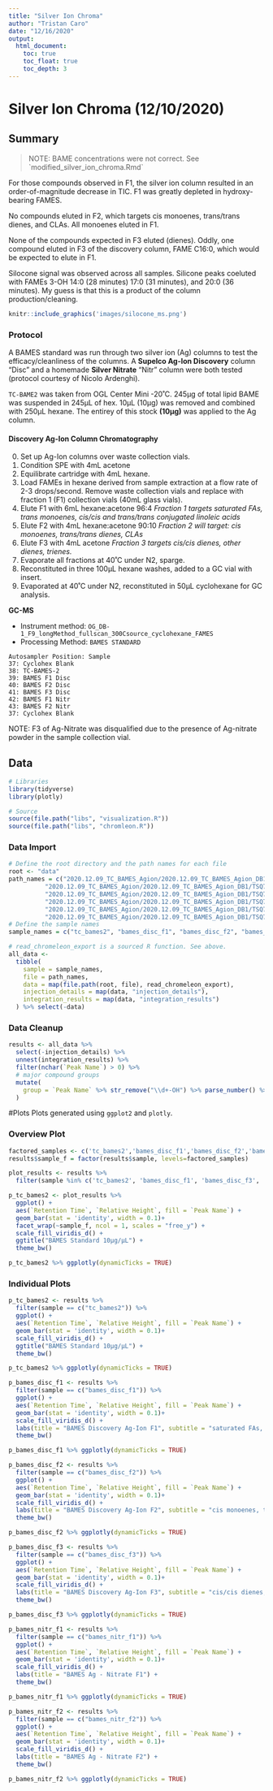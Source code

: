 ```yaml
---
title: "Silver Ion Chroma"
author: "Tristan Caro"
date: "12/16/2020"
output:
  html_document:
    toc: true
    toc_float: true
    toc_depth: 3
---
```


# Silver Ion Chroma (12/10/2020)

## Summary

> NOTE: BAME concentrations were not correct. See \`modified_silver_ion_chroma.Rmd\`

For those compounds observed in F1, the silver ion column resulted in an order-of-magnitude decrease in TIC. F1 was greatly depleted in hydroxy-bearing FAMES.

No compounds eluted in F2, which targets cis monoenes, trans/trans dienes, and CLAs. All monoenes eluted in F1.

None of the compounds expected in F3 eluted (dienes). Oddly, one compound eluted in F3 of the discovery column, FAME C16:0, which would be expected to elute in F1.

Silocone signal was observed across all samples. Silicone peaks coeluted with FAMEs 3-OH 14:0 (28 minutes) 17:0 (31 minutes), and 20:0 (36 minutes). My guess is that this is a product of the column production/cleaning.

```r
knitr::include_graphics('images/silocone_ms.png')
```

### Protocol

A BAMES standard was run through two silver ion (Ag) columns to test the efficacy/cleanliness of the columns. A **Supelco Ag-Ion Discovery** column "Disc" and a homemade **Silver Nitrate** "Nitr" column were both tested (protocol courtesy of Nicolo Ardenghi).

`TC-BAME2` was taken from OGL Center Mini -20˚C. 245µg of total lipid BAME was suspended in 245µL of hex. 10µL (10µg) was removed and combined with 250µL hexane. The entirey of this stock **(10µg)** was applied to the Ag column.

#### Discovery Ag-Ion Column Chromatography

0.  Set up Ag-Ion columns over waste collection vials.
1.  Condition SPE with 4mL acetone
2.  Equilibrate cartridge with 4mL hexane.
3.  Load FAMEs in hexane derived from sample extraction at a flow rate of 2-3 drops/second. Remove waste collection vials and replace with fraction 1 (F1) collection vials (40mL glass vials).
4.  Elute F1 with 6mL hexane:acetone 96:4 *Fraction 1 targets saturated FAs, trans monoenes, cis/cis and trans/trans conjugated linoleic acids*
5.  Elute F2 with 4mL hexane:acetone 90:10 *Fraction 2 will target: cis monoenes, trans/trans dienes, CLAs*
6.  Elute F3 with 4mL acetone *Fraction 3 targets cis/cis dienes, other dienes, trienes.*
7.  Evaporate all fractions at 40˚C under N2, sparge.
8.  Reconstituted in three 100µL hexane washes, added to a GC vial with insert.
9.  Evaporated at 40˚C under N2, reconstituted in 50µL cyclohexane for GC analysis.

**GC-MS**

-   Instrument method: `OG_DB-1_F9_longMethod_fullscan_300Csource_cyclohexane_FAMES`
-   Processing Method: `BAMES STANDARD`

<!-- -->

    Autosampler Position: Sample
    37: Cyclohex Blank
    38: TC-BAMES-2
    39: BAMES F1 Disc
    40: BAMES F2 Disc
    41: BAMES F3 Disc
    42: BAMES F1 Nitr
    43: BAMES F2 Nitr
    37: Cyclohex Blank

NOTE: F3 of Ag-Nitrate was disqualified due to the presence of Ag-nitrate powder in the sample collection vial.

## Data

```r
# Libraries
library(tidyverse)
library(plotly)

# Source
source(file.path("libs", "visualization.R"))
source(file.path("libs", "chromleon.R"))
```

### Data Import

```r
# Define the root directory and the path names for each file
root <- "data"
path_names = c("2020.12.09_TC_BAMES_Agion/2020.12.09_TC_BAMES_Agion_DB1/TSQ7517_TCBAMES_2_5ug_ul.xls",
          "2020.12.09_TC_BAMES_Agion/2020.12.09_TC_BAMES_Agion_DB1/TSQ7518_BAMES_F1_Disc.xls",
          "2020.12.09_TC_BAMES_Agion/2020.12.09_TC_BAMES_Agion_DB1/TSQ7519_BAMES_F2_Disc.xls",
          "2020.12.09_TC_BAMES_Agion/2020.12.09_TC_BAMES_Agion_DB1/TSQ7520_BAMES_F3_Disc.xls",
          "2020.12.09_TC_BAMES_Agion/2020.12.09_TC_BAMES_Agion_DB1/TSQ7521_BAMES_F1_Nitr.xls",
          "2020.12.09_TC_BAMES_Agion/2020.12.09_TC_BAMES_Agion_DB1/TSQ7522_BAMES_F2_Nitr.xls")
# Define the sample names
sample_names = c("tc_bames2", "bames_disc_f1", "bames_disc_f2", "bames_disc_f3", "bames_nitr_f1", "bames_nitr_f2")

# read_chromeleon_export is a sourced R function. See above.
all_data <-
  tibble(
    sample = sample_names,
    file = path_names,
    data = map(file.path(root, file), read_chromeleon_export),
    injection_details = map(data, "injection_details"),
    integration_results = map(data, "integration_results")
  ) %>% select(-data)

```

### Data Cleanup

```r
results <- all_data %>% 
  select(-injection_details) %>% 
  unnest(integration_results) %>% 
  filter(nchar(`Peak Name`) > 0) %>% 
  # major compound groups
  mutate(
    group = `Peak Name` %>% str_remove("\\d+-OH") %>% parse_number() %>% abs() %>% {paste0("C", .)} %>% factor()
  ) 
```

\#Plots Plots generated using `ggplot2` and `plotly`.

### Overview Plot

```r
factored_samples <- c('tc_bames2','bames_disc_f1','bames_disc_f2','bames_disc_f3', 'bames_nitr_f1', 'bames_nitr_f2', 'bames_nitr_f3')
results$sample_f = factor(results$sample, levels=factored_samples)

plot_results <- results %>% 
  filter(sample %in% c('tc_bames2', 'bames_disc_f1', 'bames_disc_f3', 'bames_nitr_f1'))

p_tc_bames2 <- plot_results %>%
  ggplot() +
  aes(`Retention Time`, `Relative Height`, fill = `Peak Name`) +
  geom_bar(stat = 'identity', width = 0.1)+
  facet_wrap(~sample_f, ncol = 1, scales = "free_y") +
  scale_fill_viridis_d() +
  ggtitle("BAMES Standard 10µg/µL") +
  theme_bw()

p_tc_bames2 %>% ggplotly(dynamicTicks = TRUE)

```

### Individual Plots

```r
p_tc_bames2 <- results %>%
  filter(sample == c("tc_bames2")) %>% 
  ggplot() +
  aes(`Retention Time`, `Relative Height`, fill = `Peak Name`) +
  geom_bar(stat = 'identity', width = 0.1)+
  scale_fill_viridis_d() +
  ggtitle("BAMES Standard 10µg/µL") +
  theme_bw()

p_tc_bames2 %>% ggplotly(dynamicTicks = TRUE)
```

```r
p_bames_disc_f1 <- results %>%
  filter(sample == c("bames_disc_f1")) %>% 
  ggplot() +
  aes(`Retention Time`, `Relative Height`, fill = `Peak Name`) +
  geom_bar(stat = 'identity', width = 0.1)+
  scale_fill_viridis_d() +
  labs(title = "BAMES Discovery Ag-Ion F1", subtitle = "saturated FAs, trans monoenes, cis/cis and trans/trans conjugated linoleic acids") +
  theme_bw()

p_bames_disc_f1 %>% ggplotly(dynamicTicks = TRUE)
```

```r
p_bames_disc_f2 <- results %>%
  filter(sample == c("bames_disc_f2")) %>% 
  ggplot() +
  aes(`Retention Time`, `Relative Height`, fill = `Peak Name`) +
  geom_bar(stat = 'identity', width = 0.1)+
  scale_fill_viridis_d() +
  labs(title = "BAMES Discovery Ag-Ion F2", subtitle = "cis monoenes, trans/trans dienes, CLAs") +
  theme_bw()

p_bames_disc_f2 %>% ggplotly(dynamicTicks = TRUE)
```

```r
p_bames_disc_f3 <- results %>%
  filter(sample == c("bames_disc_f3")) %>% 
  ggplot() +
  aes(`Retention Time`, `Relative Height`, fill = `Peak Name`) +
  geom_bar(stat = 'identity', width = 0.1)+
  scale_fill_viridis_d() +
  labs(title = "BAMES Discovery Ag-Ion F3", subtitle = "cis/cis dienes, other dienes, trienes.") +
  theme_bw()

p_bames_disc_f3 %>% ggplotly(dynamicTicks = TRUE)
```

```r
p_bames_nitr_f1 <- results %>%
  filter(sample == c("bames_nitr_f1")) %>% 
  ggplot() +
  aes(`Retention Time`, `Relative Height`, fill = `Peak Name`) +
  geom_bar(stat = 'identity', width = 0.1)+
  scale_fill_viridis_d() +
  labs(title = "BAMES Ag - Nitrate F1") +
  theme_bw()

p_bames_nitr_f1 %>% ggplotly(dynamicTicks = TRUE)
```

```r
p_bames_nitr_f2 <- results %>%
  filter(sample == c("bames_nitr_f2")) %>% 
  ggplot() +
  aes(`Retention Time`, `Relative Height`, fill = `Peak Name`) +
  geom_bar(stat = 'identity', width = 0.1)+
  scale_fill_viridis_d() +
  labs(title = "BAMES Ag - Nitrate F2") +
  theme_bw()

p_bames_nitr_f2 %>% ggplotly(dynamicTicks = TRUE)
```
